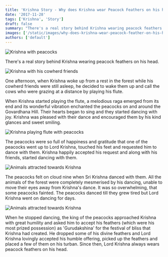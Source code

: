 ```yaml
---
title: 'Krishna Story - Why does Krishna wear Peacock Feathers on his head'
date: '2017-11-28'
tags: ['Krishna', 'Story']
draft: false
summary: "There's a real story behind Krishna wearing peacock feathers on his head. One afternoon, when Krishna woke up from a rest in the forest while his cowherd friends were still asleep ..."
images: ['/static/images/why-does-krishna-wear-peacock-feather-on-his-head/krishna.jpg']
authors: ['default']
---
```


![Krishna with peacocks](/static/images/why-does-krishna-wear-peacock-feather-on-his-head/krishna.jpg)

There's a real story behind Krishna wearing peacock feathers on his head. 

![Krishna with his cowherd friends](/static/images/why-does-krishna-wear-peacock-feather-on-his-head/krishna_friends.jpg)

One afternoon, when Krishna woke up from a rest in the forest while his cowherd friends were still asleep, he decided to wake them up and call the cows who were grazing at a distance by playing his flute. 

When Krishna started playing the flute, a melodious raga emerged from its end and its wonderful vibration enchanted the peacocks on and around the Govardhana Hill. Their hearts began to sing and they started dancing with joy. Krishna was pleased with their dance and encouraged them by his kind glances and sweet smiling.

![Krishna playing flute with peacocks](/static/images/why-does-krishna-wear-peacock-feather-on-his-head/krishna_peacocks.jpg)

The peacocks were so full of happiness and gratitude that one of the peacocks went up to Lord Krishna, touched his feet and requested him to dance with them. Krishna happily accepted his request and along with his friends, started dancing with them. 

![Animals attracted towards Krishna](/static/images/why-does-krishna-wear-peacock-feather-on-his-head/krishna_flute.jpg)

The peacocks felt on cloud nine when Sri Krishna danced with them. All the animals of the forest were completely mesmerised by his dancing, unable to move their eyes away from Krishna's dance. It was so overwhelming, that some peacocks fainted.
The peacocks danced till they grew tired but Lord Krishna went on dancing for days.

![Animals attracted towards Krishna](/static/images/why-does-krishna-wear-peacock-feather-on-his-head/krishna_animals.jpg)

When he stopped dancing, the king of the peacocks approached Krishna with great humility and asked him to accept his feathers (which were his most prized possession) as 'Gurudakshina' for the festival of bliss that Krishna had created. He dropped some of his divine feathers and Lord Krishna lovingly accepted his humble offering, picked up the feathers and placed a few of them on his turban. Since then, Lord Krishna always wears peacock feathers on his head.